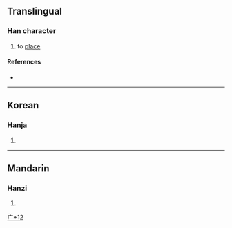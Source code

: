{{character info}}
==Translingual==

===Han character===
{{Han char|rn=53|rad=广|as=12|sn=15|four=|canj=IJJP|ids=⿰广⿱車叱}}

# to [[place]]

====References====
* {{Han ref|kx=0351.071|dj=0664.070|hdz=20901.031|uh=5EE4|ud=24292}}

----

==Korean==

===Hanja===
{{ko-hanja|hangeul=[[곶]]|rv=got|mr=kot|y=koc}}

# {{rfdef|ko|sort=广12}}

[[Category:Korean-only CJKV Characters|广+12]]

----

==Mandarin==

===Hanzi===
{{cmn-hanzi|pin=[[kù]] ([[ku4]])|wg=k'u<sup>4</sup>}}

# {{rfdef|cmn|sort=广12}}